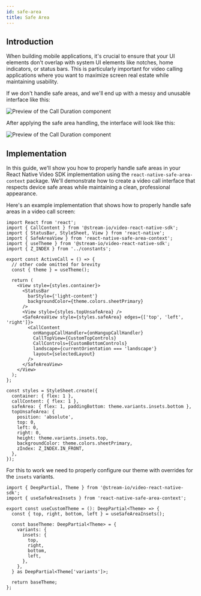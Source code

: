 ```yaml
---
id: safe-area
title: Safe Area
---
```


## Introduction

When building mobile applications, it's crucial to ensure that your UI elements don't overlap with system UI elements like notches, home indicators, or status bars.
This is particularly important for video calling applications where you want to maximize screen real estate while maintaining usability.

If we don't handle safe areas, and we'll end up with a messy and unusable interface like this:

![Preview of the Call Duration component](../assets/05-ui-cookbook/21-safe-area/safe-area-1.png)

After applying the safe area handling, the interface will look like this:

![Preview of the Call Duration component](../assets/05-ui-cookbook/21-safe-area/safe-area-2.png)

## Implementation

In this guide, we'll show you how to properly handle safe areas in your React Native Video SDK implementation using the `react-native-safe-area-context` package.
We'll demonstrate how to create a video call interface that respects device safe areas while maintaining a clean, professional appearance.

Here's an example implementation that shows how to properly handle safe areas in a video call screen:

```tsx
import React from 'react';
import { CallContent } from '@stream-io/video-react-native-sdk';
import { StatusBar, StyleSheet, View } from 'react-native';
import { SafeAreaView } from 'react-native-safe-area-context';
import { useTheme } from '@stream-io/video-react-native-sdk';
import { Z_INDEX } from '../constants';

export const ActiveCall = () => {
  // other code omitted for brevity
  const { theme } = useTheme();

  return (
    <View style={styles.container}>
      <StatusBar
        barStyle={'light-content'}
        backgroundColor={theme.colors.sheetPrimary}
      />
      <View style={styles.topUnsafeArea} />
      <SafeAreaView style={styles.safeArea} edges={['top', 'left', 'right']}>
        <CallContent
          onHangupCallHandler={onHangupCallHandler}
          CallTopView={CustomTopControls}
          CallControls={CustomBottomControls}
          landscape={currentOrientation === 'landscape'}
          layout={selectedLayout}
        />
      </SafeAreaView>
    </View>
  );
};

const styles = StyleSheet.create({
  container: { flex: 1 },
  callContent: { flex: 1 },
  safeArea: { flex: 1, paddingBottom: theme.variants.insets.bottom },
  topUnsafeArea: {
    position: 'absolute',
    top: 0,
    left: 0,
    right: 0,
    height: theme.variants.insets.top,
    backgroundColor: theme.colors.sheetPrimary,
    zIndex: Z_INDEX.IN_FRONT,
  },
});
```

For this to work we need to properly configure our theme with overrides for the `insets` variants.

```tsx
import { DeepPartial, Theme } from '@stream-io/video-react-native-sdk';
import { useSafeAreaInsets } from 'react-native-safe-area-context';

export const useCustomTheme = (): DeepPartial<Theme> => {
  const { top, right, bottom, left } = useSafeAreaInsets();

  const baseTheme: DeepPartial<Theme> = {
    variants: {
      insets: {
        top,
        right,
        bottom,
        left,
      },
    },
  } as DeepPartial<Theme['variants']>;

  return baseTheme;
};
```
